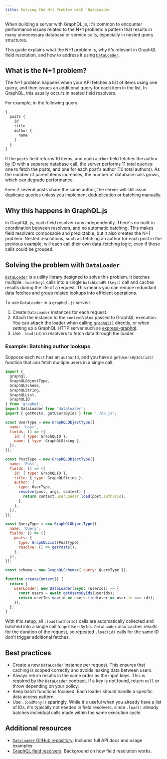 ```yaml
---
title: Solving the N+1 Problem with `DataLoader`
---
```


When building a server with GraphQL.js, it's common to encounter
performance issues related to the N+1 problem: a pattern that 
results in many unnecessary database or service calls, 
especially in nested query structures.

This guide explains what the N+1 problem is, why it's relevant in
GraphQL field resolution, and how to address it using
[`DataLoader`](https://github.com/graphql/dataloader).

## What is the N+1 problem?

The N+1 problem happens when your API fetches a list of items using one
query, and then issues an additional query for each item in the list.
In GraphQL, this usually occurs in nested field resolvers.

For example, in the following query:

```graphql
{
  posts {
    id
    title
    author {
      name
    }
  }
}
```

If the `posts` field returns 10 items, and each `author` field fetches
the author by ID with a separate database call, the server performs
11 total queries: one to fetch the posts, and one for each post's author
(10 total authors). As the number of parent items increases, the number
of database calls grows, which can degrade performance.

Even if several posts share the same author, the server will still issue
duplicate queries unless you implement deduplication or batching manually.

## Why this happens in GraphQL.js

In GraphQL.js, each field resolver runs independently. There's no built-in
coordination between resolvers, and no automatic batching. This makes field
resolvers composable and predictable, but it also creates the N+1 problem.
Nested resolutions, such as fetching an author for each post in the previous
example, will each call their own data-fetching logic, even if those calls
could be grouped.

## Solving the problem with `DataLoader`

[`DataLoader`](https://github.com/graphql/dataloader) is a utility library designed
to solve this problem. It batches multiple `.load(key)` calls into a single `batchLoadFn(keys)` 
call and caches results during the life of a request. This means you can reduce redundant data
fetches and group related lookups into efficient operations.

To use `DataLoader` in a `graphql-js` server:

1. Create `DataLoader` instances for each request.
2. Attach the instance to the `contextValue` passed to GraphQL execution. You can attach the 
loader when calling [`graphql()`](https://graphql.org/graphql-js/graphql/#graphql) directly, or 
when setting up a GraphQL HTTP server such as [express-graphql](https://github.com/graphql/express-graphql).
3. Use `.load(id)` in resolvers to fetch data through the loader.

### Example: Batching author lookups

Suppose each `Post` has an `authorId`, and you have a `getUsersByIds(ids)`
function that can fetch multiple users in a single call:

```js
import {
  graphql,
  GraphQLObjectType,
  GraphQLSchema,
  GraphQLString,
  GraphQLList,
  GraphQLID
} from 'graphql';
import DataLoader from 'dataloader';
import { getPosts, getUsersByIds } from './db.js';

const UserType = new GraphQLObjectType({
  name: 'User',
  fields: () => ({
    id: { type: GraphQLID },
    name: { type: GraphQLString },
  }),
});

const PostType = new GraphQLObjectType({
  name: 'Post',
  fields: () => ({
    id: { type: GraphQLID },
    title: { type: GraphQLString },
    author: {
      type: UserType,
      resolve(post, args, context) {
        return context.userLoader.load(post.authorId);
      },
    },
  }),
});

const QueryType = new GraphQLObjectType({
  name: 'Query',
  fields: () => ({
    posts: {
      type: GraphQLList(PostType),
      resolve: () => getPosts(),
    },
  }),
});

const schema = new GraphQLSchema({ query: QueryType });

function createContext() {
  return {
    userLoader: new DataLoader(async (userIds) => {
      const users = await getUsersByIds(userIds);
      return userIds.map(id => users.find(user => user.id === id));
    }),
  };
}
```

With this setup, all `.load(authorId)` calls are automatically collected and batched
into a single call to `getUsersByIds`. `DataLoader` also caches results for the duration
of the request, so repeated `.load(id)` calls for the same ID don't trigger
additional fetches.

## Best practices

- Create a new `DataLoader` instance per request. This ensures that caching is scoped
correctly and avoids leaking data between users.
- Always return results in the same order as the input keys. This is required by the
`DataLoader` contract. If a key is not found, return `null` or throw depending on
your policy.
- Keep batch functions focused. Each loader should handle a specific data access pattern.
- Use `.loadMany()` sparingly. While it's useful when you already have a list of IDs, it's
typically not needed in field resolvers, since `.load()` already batches individual calls
made within the same execution cycle.

## Additional resources

- [`DataLoader` GitHub repository](https://github.com/graphql/dataloader): Includes full API docs and usage examples
- [GraphQL field resolvers](https://graphql.org/graphql-js/resolvers/): Background on how field resolution works.
